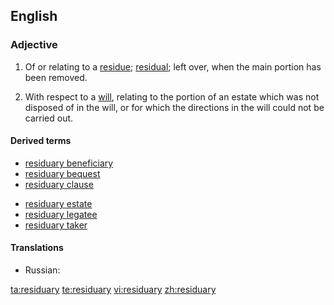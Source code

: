 ==English==
===Adjective===
{{en-adj}}
# Of or relating to a [[residue]]; [[residual]]; left over, when the main portion has been removed.
# {{legal}} With respect to a [[will]], relating to the portion of an estate which was not disposed of in the will, or for which the directions in the will could not be carried out.

====Derived terms====
{{top2}}
*[[residuary beneficiary]]
*[[residuary bequest]]
*[[residuary clause]]
{{mid2}}
*[[residuary estate]]
*[[residuary legatee]]
*[[residuary taker]]
{{bottom}}

====Translations====
*Russian: {{t|ru|остаточный|cs=Cyrl|tr=ostátočnyj|sc=Cyrl}}

[[ta:residuary]]
[[te:residuary]]
[[vi:residuary]]
[[zh:residuary]]